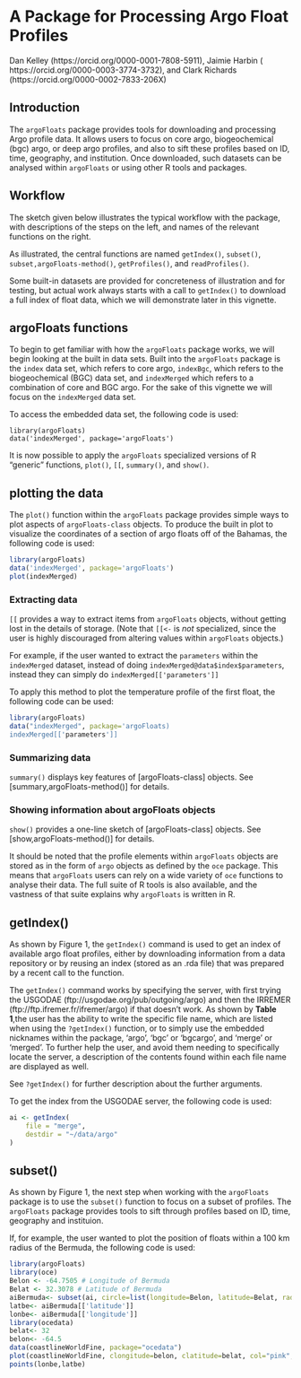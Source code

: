# A Package for Processing Argo Float Profiles

Dan Kelley (https://orcid.org/0000-0001-7808-5911), Jaimie Harbin ( https://orcid.org/0000-0003-3774-3732), and Clark Richards (https://orcid.org/0000-0002-7833-206X)

## Introduction

The `argoFloats` package provides tools for downloading and processing Argo profile data. It allows users to focus on core argo, biogeochemical (bgc) argo, or deep argo profiles, and also to sift these profiles based on ID, time, geography, and institution. Once downloaded, such datasets can be analysed within `argoFloats` or using other R tools and packages.

## Workflow

The sketch given below illustrates the typical workflow with the package, with descriptions of the steps on the left, and names of the relevant functions on the right.

 \if{html}{\figure{workflow.png}{options: width=455px alt="Figure: workflow.png"}}

As illustrated, the central functions are named `getIndex()`, `subset()`, `subset,argoFloats-method()`, `getProfiles()`, and `readProfiles()`. 

Some built-in datasets are provided for concreteness of illustration and for testing, but actual work always starts with a call to `getIndex()` to download a full index of float data, which we will demonstrate later in this vignette.

## argoFloats functions

To begin to get familiar with how the `argoFloats` package works, we will begin looking at the built in data sets. Built into the `argoFloats` package is the `index` data set, which refers to core argo, `indexBgc`, which refers to the biogeochemical (BGC) data set, and `indexMerged` which refers to a combination of core and BGC argo. For the sake of this vignette we will focus on the `indexMerged` data set. 


To access the embedded data set, the following code is used:

```
library(argoFloats)
data('indexMerged', package='argoFloats')
```

It is now possible to apply the  `argoFloats`  specialized versions of R "generic" functions, `plot()`, `[[`, `summary()`, and `show()`.

## plotting the data
The `plot()` function within the `argoFloats` package provides simple ways to plot aspects of `argoFloats-class` objects. To produce the built in plot to visualize the coordinates of a section of argo floats off of the Bahamas, the following code is used:

```r
library(argoFloats)
data('indexMerged', package='argoFloats')
plot(indexMerged)
```

### Extracting data 
`[[` provides a way to extract items from `argoFloats` objects, without getting lost in the details of storage. (Note that `[[<-` is *not* specialized, since the user is highly discouraged from altering values within `argoFloats` objects.)

For example, if the user wanted to extract the `parameters` within the `indexMerged` dataset, instead of doing `indexMerged@data$index$parameters`, instead they can simply do `indexMerged[['parameters']]`

To apply this method to plot the temperature profile of the first float, the following code can be used:

```r
library(argoFloats)
data("indexMerged", package='argoFloats)
indexMerged[['parameters']]


```


 

 
### Summarizing data

  `summary()` displays key features of [argoFloats-class] objects. See [summary,argoFloats-method()] for details.
 
### Showing information about argoFloats objects

 `show()` provides a one-line sketch of [argoFloats-class] objects. See [show,argoFloats-method()] for details.

 It should be noted that the profile elements within `argoFloats` objects are stored as in the form of `argo` objects as defined by the `oce` package. This means that `argoFloats` users can rely on a wide variety of `oce` functions to analyse their data. The full suite of R tools is also available, and the vastness of that suite explains why `argoFloats` is written in R.
 
 
 
## getIndex()
As shown by Figure 1, the `getIndex()` command is used to get an index of available argo float profiles, either by downloading information from a data repository or by reusing an index (stored as an .rda file) that was prepared by a recent call to the function.

The `getIndex()` command works by specifying the server, with first trying the USGODAE (ftp://usgodae.org/pub/outgoing/argo) and then the IRREMER (ftp://ftp.ifremer.fr/ifremer/argo) if that doesn't work. As shown by **Table 1**,the user has the ability to write the specific file name, which are listed when using the `?getIndex()` function, or to simply use the embedded nicknames within the package, 'argo', 'bgc' or 'bgcargo', and 'merge' or 'merged'. To further help the user, and avoid them needing to specifically locate the server, a description of the contents found within each file name are displayed as well.

See `?getIndex()` for further description about the further arguments.

To get the index from the USGODAE server, the following code is used:

```r
ai <- getIndex(
    file = "merge",
    destdir = "~/data/argo"
)
```

## subset()

As shown by Figure 1, the next step when working with the `argoFloats` package is to use the `subset()` function to focus on a subset of profiles. The `argoFloats` package provides tools to sift through profiles based on ID, time, geography and instituion. 

If, for example, the user wanted to plot the position of floats within a 100 km radius of the Bermuda, the following code is used:

```r
library(argoFloats)
library(oce)
Belon <- -64.7505 # Longitude of Bermuda
Belat <- 32.3078 # Latitude of Bermuda
aiBermuda<- subset(ai, circle=list(longitude=Belon, latitude=Belat, radius=100))
latbe<- aiBermuda[['latitude']]
lonbe<- aiBermuda[['longitude']]
library(ocedata)
belat<- 32
belon<- -64.5
data(coastlineWorldFine, package="ocedata")
plot(coastlineWorldFine, clongitude=belon, clatitude=belat, col="pink", span=500)
points(lonbe,latbe)
```